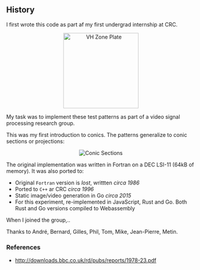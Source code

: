 

## History

I first wrote this code as part af my first undergrad internship at CRC.

<center>
  <img width='200' src="/img/vh-zone.png" alt='VH Zone Plate'></img>
</center>

My task was to implement these test patterns as part of a video signal processing research group.


This was my first introduction to conics. The patterns generalize to conic sections or projections:

<center>
  <img src="/img/conic-eqn.gif" alt='Conic Sections'></img>
</center>

The original implementation was written in Fortran on a DEC LSI-11 (64kB of memory).
It was also ported to:
- Original `Fortran` version is *lost*, writtten *circa 1986*
- Ported to `C++` ar CRC *circa 1996*
- Static image/video generation in Go *circa 2015*
- For this experiment, re-implemented in JavaScript, Rust and Go. 
Both Rust and Go versions compiled to Webassembly

When I joined the group,..

Thanks to André, Bernard, Gilles, Phil, Tom, Mike, Jean-Pierre, Metin.

### References

- <http://downloads.bbc.co.uk/rd/pubs/reports/1978-23.pdf>